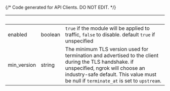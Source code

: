 {/* Code generated for API Clients. DO NOT EDIT. */}

| &nbsp;      | &nbsp;  | &nbsp;                                                                                                                                                                                                                          |
| ----------- | ------- | ------------------------------------------------------------------------------------------------------------------------------------------------------------------------------------------------------------------------------- |
| enabled     | boolean | `true` if the module will be applied to traffic, `false` to disable. default `true` if unspecified                                                                                                                              |
| min_version | string  | The minimum TLS version used for termination and advertised to the client during the TLS handshake. if unspecified, ngrok will choose an industry-safe default. This value must be null if `terminate_at` is set to `upstream`. |
